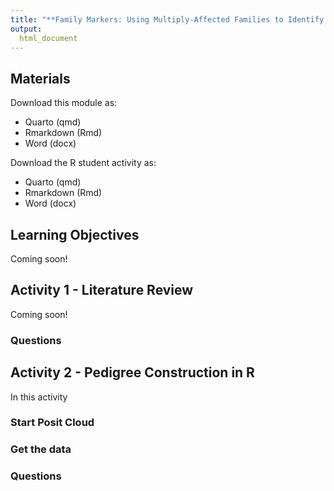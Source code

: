 ```yaml
---
title: "**Family Markers: Using Multiply-Affected Families to Identify Risk Genes**"
output:
  html_document
---
```


## Materials

Download this module as:

-   Quarto (qmd)
-   Rmarkdown (Rmd)
-   Word (docx)

Download the R student activity as:

-   Quarto (qmd)
-   Rmarkdown (Rmd)
-   Word (docx)

## Learning Objectives

Coming soon!

## Activity 1 - Literature Review

Coming soon!

### Questions

## Activity 2 - Pedigree Construction in R

In this activity

### Start Posit Cloud

### Get the data

### Questions
